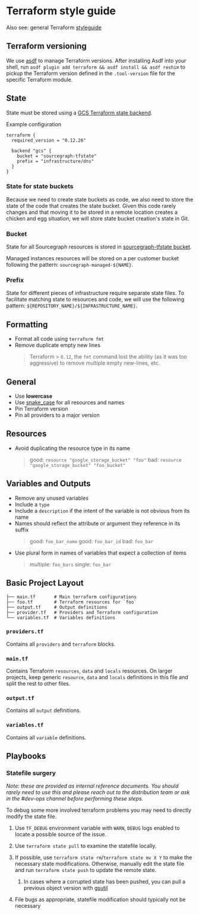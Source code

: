# Terraform style guide

Also see: general Terraform [styleguide](https://www.terraform.io/docs/configuration/style.html)

## Terraform versioning

We use [asdf](https://asdf-vm.com/#/) to manage Terraform versions. After installing Asdf into your shell, run `asdf plugin add terraform && asdf install && asdf reshim` to pickup the Terraform version defined in the `.tool-version` file for the specific Terraform module.

## State

State must be stored using a [GCS Terraform state backend](https://www.terraform.io/docs/backends/types/gcs.html).

Example configuration
```
terraform {
  required_version = "0.12.26"

  backend "gcs" {
    bucket = "sourcegraph-tfstate"
    prefix = "infrastructure/dns"
  }
}
```

### State for state buckets

Because we need to create state buckets as code, we also need to store the state of the code that creates the state bucket. Given this code rarely changes and that moving it to be stored in a remote location creates a chicken and egg situation, we will store state bucket creation's state in Git.

### Bucket

State for all Sourcegraph resources is stored in [sourcegraph-tfstate bucket](https://github.com/sourcegraph/infrastructure/tree/master/terraform-state).

Managed instances resources will be stored on a per customer bucket following the pattern: `sourcegraph-managed-${NAME}`.

### Prefix

State for different pieces of infrastructure require separate state files. To facilitate matching state to resources and code, we will use the following pattern: `${REPOSITORY_NAME}/${INFRASTRUCTURE_NAME}`.

## Formatting

- Format all code using `terraform fmt`
- Remove duplicate empty new lines
  > Terraform > `0.12`, the `fmt` command lost the ability (as it was too aggressive) to remove multiple empty new-lines, etc.

## General

- Use **lowercase**
- Use [snake_case](https://en.wikipedia.org/wiki/Snake_case) for all resources and names
- Pin Terraform version
- Pin all providers to a major version

## Resources

- Avoid duplicating the resource type in its name
  > good: `resource "google_storage_bucket" "foo"`
  > bad: `resource "google_storage_bucket" "foo_bucket"`

## Variables and Outputs

- Remove any unused variables
- Include a `type`
- Include a `description` if the intent of the variable is not obvious from its name
- Names should reflect the attribute or argument they reference in its suffix
  > good: `foo_bar_name` good: `foo_bar_id` bad: `foo_bar`
- Use plural form in names of variables that expect a collection of items
  > multiple: `foo_bars` single: `foo_bar`

## Basic Project Layout

```
├── main.tf       # Main terraform configurations
├── foo.tf        # Terraform resources for `foo`
├── output.tf     # Output definitions
├── provider.tf   # Providers and Terraform configuration
└── variables.tf  # Variables definitions
```

### `providers.tf`

Contains all `providers` and `terraform` blocks.

### `main.tf`

Contains Terraform `resources`, `data` and `locals` resources. On larger projects, keep generic `resource`, `data` and `locals` definitions in this file and split the rest to other files.

### `output.tf`

Contains all `output` definitions.

### `variables.tf`

Contains all `variable` definitions.

## Playbooks

### Statefile surgery

_Note: these are provided as internal reference documents. You should rarely need to use this and please reach out to the distribution team or ask in the #dev-ops channel before performing these steps._

To debug some more involved terraform problems you may need to directly modify the state file.

1. Use `TF_DEBUG` environment variable with `WARN`, `DEBUG` logs enabled to locate a possible source of the issue.

1. Use `terraform state pull` to examine the statefile locally.

1. If possible, use `terraform state rm`/`terraform state mv X Y` to make the necessary state modifications.
   Otherwise, manually edit the state file and run `terraform state push` to update the remote state.

    1. In cases where a corrupted state has been pushed, you can pull a previous object version with [gsutil](https://cloud.google.com/storage/docs/using-object-versioning)

1. File bugs as appropriate, statefile modification should typically not be necessary

